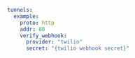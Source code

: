 ```yaml
tunnels:
  example:
    proto: http
    addr: 80
    verify_webhook:
      provider: "twilio"
      secret: "{twilio webhook secret}"
```
